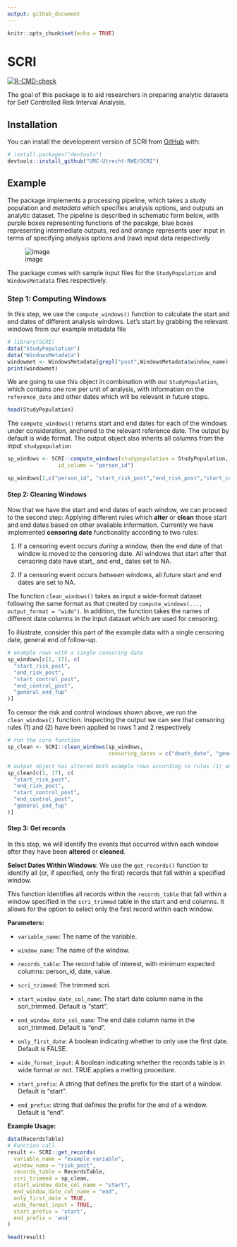 ```yaml
---
output: github_document
---
```


```r
knitr::opts_chunk$set(echo = TRUE)
```

# SCRI

<!-- badges: start -->
[![R-CMD-check](https://github.com/UMC-Utrecht-RWE/SCRI/actions/workflows/R-CMD-check.yaml/badge.svg)](https://github.com/UMC-Utrecht-RWE/SCRI/actions/workflows/R-CMD-check.yaml)
<!-- badges: end -->

The goal of this package is to aid researchers in preparing analytic datasets for Self Controlled Risk Interval Analysis.

## Installation

You can install the development version of SCRI from [GitHub](https://github.com/) with:

``` r
# install.packages("devtools")
devtools::install_github("UMC-Utrecht-RWE/SCRI")
```

## Example

The package implements a processing pipeline, which takes a study population and *metadata* which specifies analysis options, and outputs an analytic dataset. The pipeline is described in schematic form below, with purple boxes representing functions of the pacakge, blue boxes representing intermediate outputs, red and orange represents user input in terms of specifying analysis options and (raw) input data respectively

![image](https://github.com/UMC-Utrecht-RWE/SCRI/assets/138911044/8cbb1033-3e7b-4a05-9c0f-904e55f9fea3)

The package comes with sample input files for the `StudyPopulation` and `WindowsMetadata` files respectively.

### Step 1: Computing Windows

In this step, we use the `compute_windows()` function to calculate the start and end dates of different analysis windows. Let's start by grabbing the relevant windows from our example metadata file

```r
# library(SCRI)
data("StudyPopulation")
data("WindowsMetadata")
windowmet <- WindowsMetadata[grepl("post",WindowsMetadata$window_name),]
print(windowmet)
```


We are going to use this object in combination with our `StudyPopulation`, which contains one row per unit of analysis, with information on the `reference_date` and other dates which will be relevant in future steps.

```r
head(StudyPopulation)
```

The `compute_windows()` returns start and end dates for each of the windows under consideration, anchored to the relevant reference date. The output by default is wide format. The output object also inherits all columns from the input `studypopulation`

```r
sp_windows <- SCRI::compute_windows(studypopulation = StudyPopulation, windowmeta= windowmet, 
                id_column = "person_id")

sp_windows[1,c("person_id", "start_risk_post","end_risk_post","start_control_post","end_control_post")]
```

#### Step 2: Cleaning Windows

Now that we have the start and end dates of each window, we can proceed to the second step: Applying different rules which **alter** or **clean** those start and end dates based on other available information. Currently we have implemented **censoring date** functionality according to two rules: 

(1) If a censoring event occurs *during* a window, then the end date of that window is moved to the censoring date. All windows that start after that censoring date have start_ and end_ dates set to NA.

(2) If a censoring event occurs *between* windows, all future start and end dates are set to NA.

The function `clean_windows()` takes as input a wide-format dataset following the same format as that created by `compute_windows(..., output_format = "wide")`. In addition, the function takes the names of different date columns in the input dataset which are used for censoring. 

To illustrate, consider this part of the example data with a single censoring date, general end of follow-up.

```r
# example rows with a single censoring date
sp_windows[c(1, 17), c(
  "start_risk_post",
  "end_risk_post",
  "start_control_post",
  "end_control_post",
  "general_end_fup"
)]
```

To censor the risk and control windows shown above, we run the `clean_windows()` function. Inspecting the output we can see that censoring rules (1) and (2) have been applied to rows 1 and 2 respectively

```r
# run the core function
sp_clean <- SCRI::clean_windows(sp_windows,
                                censoring_dates = c("death_date", "general_end_fup"))
```


```r
# output object has altered both example rows according to rules (1) and (2) above
sp_clean[c(1, 17), c(
  "start_risk_post",
  "end_risk_post",
  "start_control_post",
  "end_control_post",
  "general_end_fup"
)]
```

#### Step 3: Get records

In this step, we will identify the events that occurred within each window after they have been **altered** or **cleaned**.

**Select Dates Within Windows**: We use the `get_records()` function to identify all (or, if specified, only the first) records that fall within a specified window.

This function identifies all records within the `records_table` that fall within a window specified in the `scri_trimmed` table in the start and end columns. It allows for the option to select only the first record within each window.

**Parameters:**

- `variable_name`: The name of the variable.

- `window_name`: The name of the window.

- `records_table`: The record table of interest, with minimum expected columns: person_id, date, value.

- `scri_trimmed`: The trimmed scri.

- `start_window_date_col_name`: The start date column name in the scri_trimmed. Default is "start".

- `end_window_date_col_name`: The end date column name in the scri_trimmed. Default is "end".

- `only_first_date`: A boolean indicating whether to only use the first date. Default is FALSE.

- `wide_format_input`: A boolean indicating whether the records table is in wide format or not. TRUE applies a melting procedure.

- `start_prefix`: A string that defines the prefix for the start of a window. Default is "start".

- `end_prefix`: string that defines the prefix for the end of a window. Default is "end".

**Example Usage:**

```r
data(RecordsTable)
# Function call
result <- SCRI::get_records(
  variable_name = "example_variable",
  window_name = "risk_post",
  records_table = RecordsTable,
  scri_trimmed = sp_clean,
  start_window_date_col_name = "start",
  end_window_date_col_name = "end",
  only_first_date = TRUE,
  wide_format_input = TRUE,
  start_prefix = 'start',
  end_prefix = 'end'
)

```
```r
head(result)
```
